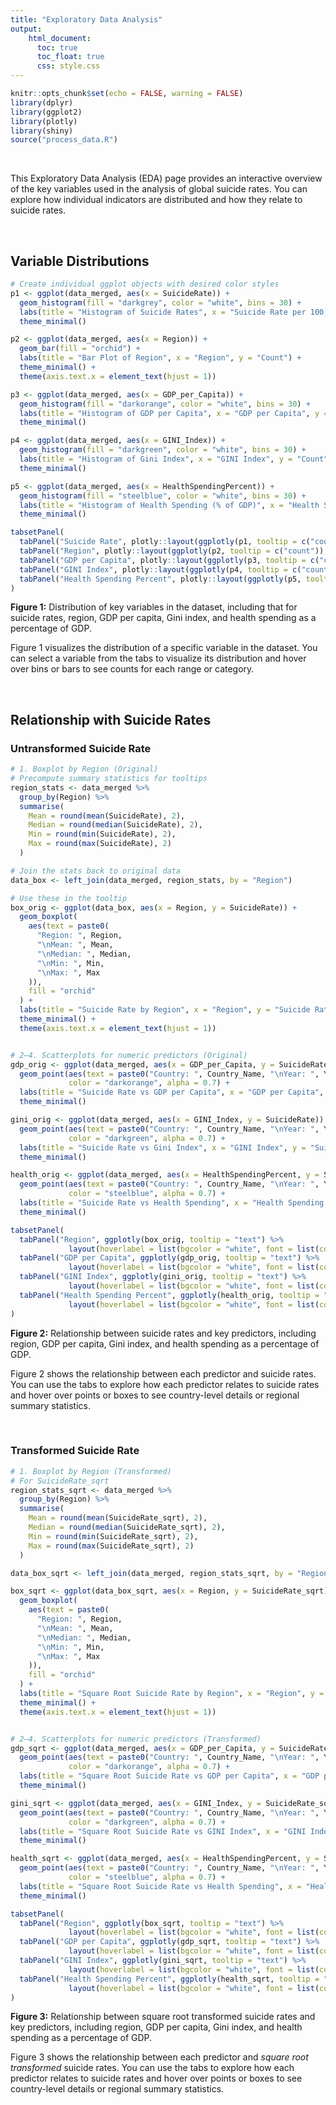 ```yaml
---
title: "Exploratory Data Analysis"
output: 
    html_document:
      toc: true
      toc_float: true
      css: style.css
---
```


```r
knitr::opts_chunk$set(echo = FALSE, warning = FALSE)
library(dplyr)
library(ggplot2)
library(plotly)
library(shiny)
source("process_data.R")

```

\

This Exploratory Data Analysis (EDA) page provides an interactive overview of the key variables used in the analysis of global suicide rates. You can explore how individual indicators are distributed and how they relate to suicide rates.

\

## Variable Distributions

```r
# Create individual ggplot objects with desired color styles
p1 <- ggplot(data_merged, aes(x = SuicideRate)) +
  geom_histogram(fill = "darkgrey", color = "white", bins = 30) +
  labs(title = "Histogram of Suicide Rates", x = "Suicide Rate per 100,000 Population", y = "Count") +
  theme_minimal()

p2 <- ggplot(data_merged, aes(x = Region)) +
  geom_bar(fill = "orchid") +
  labs(title = "Bar Plot of Region", x = "Region", y = "Count") +
  theme_minimal() +
  theme(axis.text.x = element_text(hjust = 1))

p3 <- ggplot(data_merged, aes(x = GDP_per_Capita)) +
  geom_histogram(fill = "darkorange", color = "white", bins = 30) +
  labs(title = "Histogram of GDP per Capita", x = "GDP per Capita", y = "Count") +
  theme_minimal()

p4 <- ggplot(data_merged, aes(x = GINI_Index)) +
  geom_histogram(fill = "darkgreen", color = "white", bins = 30) +
  labs(title = "Histogram of Gini Index", x = "GINI Index", y = "Count") +
  theme_minimal()

p5 <- ggplot(data_merged, aes(x = HealthSpendingPercent)) +
  geom_histogram(fill = "steelblue", color = "white", bins = 30) +
  labs(title = "Histogram of Health Spending (% of GDP)", x = "Health Spending (% of GDP)", y = "Count") +
  theme_minimal()

```

```r
tabsetPanel(
  tabPanel("Suicide Rate", plotly::layout(ggplotly(p1, tooltip = c("count")), hoverlabel = list(bgcolor = "white"))),
  tabPanel("Region", plotly::layout(ggplotly(p2, tooltip = c("count")), hoverlabel = list(bgcolor = "white"))),
  tabPanel("GDP per Capita", plotly::layout(ggplotly(p3, tooltip = c("count")), hoverlabel = list(bgcolor = "white"))),
  tabPanel("GINI Index", plotly::layout(ggplotly(p4, tooltip = c("count")), hoverlabel = list(bgcolor = "white"))),
  tabPanel("Health Spending Percent", plotly::layout(ggplotly(p5, tooltip = c("count")), hoverlabel = list(bgcolor = "white")))
)

```

**Figure 1:** Distribution of key variables in the dataset, including that for suicide rates, region, GDP per capita, Gini index, and health spending as a percentage of GDP.

Figure 1 visualizes the distribution of a specific variable in the dataset. You can select a variable from the tabs to visualize its distribution and hover over bins or bars to see counts for each range or category.

\

## Relationship with Suicide Rates

### Untransformed Suicide Rate

```r
# 1. Boxplot by Region (Original)
# Precompute summary statistics for tooltips
region_stats <- data_merged %>%
  group_by(Region) %>%
  summarise(
    Mean = round(mean(SuicideRate), 2),
    Median = round(median(SuicideRate), 2),
    Min = round(min(SuicideRate), 2),
    Max = round(max(SuicideRate), 2)
  )

# Join the stats back to original data
data_box <- left_join(data_merged, region_stats, by = "Region")

# Use these in the tooltip
box_orig <- ggplot(data_box, aes(x = Region, y = SuicideRate)) +
  geom_boxplot(
    aes(text = paste0(
      "Region: ", Region,
      "\nMean: ", Mean,
      "\nMedian: ", Median,
      "\nMin: ", Min,
      "\nMax: ", Max
    )),
    fill = "orchid"
  ) +
  labs(title = "Suicide Rate by Region", x = "Region", y = "Suicide Rate") +
  theme_minimal() +
  theme(axis.text.x = element_text(hjust = 1))


# 2–4. Scatterplots for numeric predictors (Original)
gdp_orig <- ggplot(data_merged, aes(x = GDP_per_Capita, y = SuicideRate)) +
  geom_point(aes(text = paste0("Country: ", Country_Name, "\nYear: ", Year)),
             color = "darkorange", alpha = 0.7) +
  labs(title = "Suicide Rate vs GDP per Capita", x = "GDP per Capita", y = "Suicide Rate") +
  theme_minimal()

gini_orig <- ggplot(data_merged, aes(x = GINI_Index, y = SuicideRate)) +
  geom_point(aes(text = paste0("Country: ", Country_Name, "\nYear: ", Year)),
             color = "darkgreen", alpha = 0.7) +
  labs(title = "Suicide Rate vs Gini Index", x = "GINI Index", y = "Suicide Rate") +
  theme_minimal()

health_orig <- ggplot(data_merged, aes(x = HealthSpendingPercent, y = SuicideRate)) +
  geom_point(aes(text = paste0("Country: ", Country_Name, "\nYear: ", Year)),
             color = "steelblue", alpha = 0.7) +
  labs(title = "Suicide Rate vs Health Spending", x = "Health Spending (% of GDP)", y = "Suicide Rate") +
  theme_minimal()
```

```r
tabsetPanel(
  tabPanel("Region", ggplotly(box_orig, tooltip = "text") %>%
             layout(hoverlabel = list(bgcolor = "white", font = list(color = "black")))),
  tabPanel("GDP per Capita", ggplotly(gdp_orig, tooltip = "text") %>%
             layout(hoverlabel = list(bgcolor = "white", font = list(color = "black")))),
  tabPanel("GINI Index", ggplotly(gini_orig, tooltip = "text") %>%
             layout(hoverlabel = list(bgcolor = "white", font = list(color = "black")))),
  tabPanel("Health Spending Percent", ggplotly(health_orig, tooltip = "text") %>%
             layout(hoverlabel = list(bgcolor = "white", font = list(color = "black"))))
)

```

**Figure 2:** Relationship between suicide rates and key predictors, including region, GDP per capita, Gini index, and health spending as a percentage of GDP.

Figure 2 shows the relationship between each predictor and suicide rates. You can use the tabs to explore how each predictor relates to suicide rates and hover over points or boxes to see country-level details or regional summary statistics.

\

### Transformed Suicide Rate

```r
# 1. Boxplot by Region (Transformed)
# For SuicideRate_sqrt
region_stats_sqrt <- data_merged %>%
  group_by(Region) %>%
  summarise(
    Mean = round(mean(SuicideRate_sqrt), 2),
    Median = round(median(SuicideRate_sqrt), 2),
    Min = round(min(SuicideRate_sqrt), 2),
    Max = round(max(SuicideRate_sqrt), 2)
  )

data_box_sqrt <- left_join(data_merged, region_stats_sqrt, by = "Region")

box_sqrt <- ggplot(data_box_sqrt, aes(x = Region, y = SuicideRate_sqrt)) +
  geom_boxplot(
    aes(text = paste0(
      "Region: ", Region,
      "\nMean: ", Mean,
      "\nMedian: ", Median,
      "\nMin: ", Min,
      "\nMax: ", Max
    )),
    fill = "orchid"
  ) +
  labs(title = "Square Root Suicide Rate by Region", x = "Region", y = "Square Root Suicide Rate") +
  theme_minimal() +
  theme(axis.text.x = element_text(hjust = 1))


# 2–4. Scatterplots for numeric predictors (Transformed)
gdp_sqrt <- ggplot(data_merged, aes(x = GDP_per_Capita, y = SuicideRate_sqrt)) +
  geom_point(aes(text = paste0("Country: ", Country_Name, "\nYear: ", Year)),
             color = "darkorange", alpha = 0.7) +
  labs(title = "Square Root Suicide Rate vs GDP per Capita", x = "GDP per Capita", y = "Square Root Suicide Rate") +
  theme_minimal()

gini_sqrt <- ggplot(data_merged, aes(x = GINI_Index, y = SuicideRate_sqrt)) +
  geom_point(aes(text = paste0("Country: ", Country_Name, "\nYear: ", Year)),
             color = "darkgreen", alpha = 0.7) +
  labs(title = "Square Root Suicide Rate vs GINI Index", x = "GINI Index", y = "Square Root Suicide Rate") +
  theme_minimal()

health_sqrt <- ggplot(data_merged, aes(x = HealthSpendingPercent, y = SuicideRate_sqrt)) +
  geom_point(aes(text = paste0("Country: ", Country_Name, "\nYear: ", Year)),
             color = "steelblue", alpha = 0.7) +
  labs(title = "Square Root Suicide Rate vs Health Spending", x = "Health Spending (% of GDP)", y = "Square Root Suicide Rate") +
  theme_minimal()

```

```r
tabsetPanel(
  tabPanel("Region", ggplotly(box_sqrt, tooltip = "text") %>%
             layout(hoverlabel = list(bgcolor = "white", font = list(color = "black")))),
  tabPanel("GDP per Capita", ggplotly(gdp_sqrt, tooltip = "text") %>%
             layout(hoverlabel = list(bgcolor = "white", font = list(color = "black")))),
  tabPanel("GINI Index", ggplotly(gini_sqrt, tooltip = "text") %>%
             layout(hoverlabel = list(bgcolor = "white", font = list(color = "black")))),
  tabPanel("Health Spending Percent", ggplotly(health_sqrt, tooltip = "text") %>%
             layout(hoverlabel = list(bgcolor = "white", font = list(color = "black"))))
)

```

**Figure 3:** Relationship between square root transformed suicide rates and key predictors, including region, GDP per capita, Gini index, and health spending as a percentage of GDP.

Figure 3 shows the relationship between each predictor and *square root transformed* suicide rates. You can use the tabs to explore how each predictor relates to suicide rates and hover over points or boxes to see country-level details or regional summary statistics.
